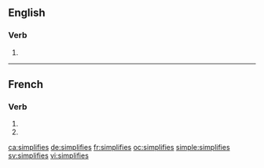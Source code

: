 {{also|simplifiés}}
==English==

===Verb===
{{head|en}}

# {{en-third-person singular of|simplify}}

----

==French==

===Verb===
{{fr-verb-form}}

# {{conjugation of|simplifier||2|s|pres|ind|lang=fr}}
# {{conjugation of|simplifier||2|s|pres|sub|lang=fr}}

[[ca:simplifies]]
[[de:simplifies]]
[[fr:simplifies]]
[[oc:simplifies]]
[[simple:simplifies]]
[[sv:simplifies]]
[[vi:simplifies]]